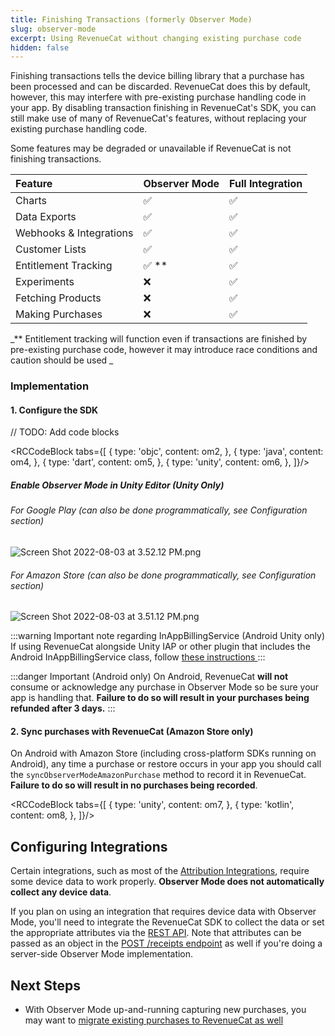 ```yaml
---
title: Finishing Transactions (formerly Observer Mode)
slug: observer-mode
excerpt: Using RevenueCat without changing existing purchase code
hidden: false
---
```


Finishing transactions tells the device billing library that a purchase has been processed and can be discarded. RevenueCat does this by default, however, this may interfere with pre-existing purchase handling code in your app. By disabling transaction finishing in RevenueCat's SDK, you can still make use of many of RevenueCat's features, without replacing your existing purchase handling code.

Some features may be degraded or unavailable if RevenueCat is not finishing transactions.

| Feature                      | Observer Mode | Full Integration |
| :--------------------------- | :------------ | :--------------- |
| Charts                       | ✅            | ✅               |
| Data Exports                 | ✅            | ✅               |
| Webhooks & Integrations      | ✅            | ✅               |
| Customer Lists               | ✅            | ✅               |
| Entitlement Tracking         | ✅ \*\*       | ✅               |
| Experiments                  | ❌            | ✅               |
| Fetching Products            | ❌            | ✅               |
| Making Purchases             | ❌            | ✅               |


_\*\* Entitlement tracking will function even if transactions are finished by pre-existing purchase code, however it may introduce race conditions and caution should be used _

### Implementation

#### 1. Configure the SDK

// TODO: Add code blocks

<RCCodeBlock tabs={[
    {
        type: 'objc',
        content: om2,
    },
    {
        type: 'java',
        content: om4,
    },
    {
        type: 'dart',
        content: om5,
    },
    {
        type: 'unity',
        content: om6,
    },
]}/>

##### Enable Observer Mode in Unity Editor (Unity Only)

###### For Google Play (can also be done programmatically, see Configuration section)

![](/images/9fa8a00-Screen_Shot_2022-08-03_at_3.52.12_PM_22d91420d022846027e2e9ffdd6c3ce2.png "Screen Shot 2022-08-03 at 3.52.12 PM.png")

###### For Amazon Store (can also be done programmatically, see Configuration section)

![](/images/3e32059-Screen_Shot_2022-08-03_at_3.51.12_PM_d7960eaf26206aa3e58ee5f4f85ad11c.png "Screen Shot 2022-08-03 at 3.51.12 PM.png")

:::warning Important note regarding InAppBillingService (Android Unity only)
If using RevenueCat alongside Unity IAP or other plugin that includes the Android InAppBillingService class, follow [these instructions ](/getting-started/installation/unity#installation-with-unity-iap-side-by-side)
:::

:::danger Important (Android only)
On Android, RevenueCat **will not** consume or acknowledge any purchase in Observer Mode so be sure your app is handling that. **Failure to do so will result in your purchases being refunded after 3 days.**
:::


#### 2. Sync purchases with RevenueCat (Amazon Store only)

On Android with Amazon Store (including cross-platform SDKs running on Android), any time a purchase or restore occurs in your app you should call the `syncObserverModeAmazonPurchase` method to record it in RevenueCat. **Failure to do so will result in no purchases being recorded**.


<RCCodeBlock tabs={[
    {
        type: 'unity',
        content: om7,
    },
    {
        type: 'kotlin',
        content: om8,
    },
]}/>


## Configuring Integrations

Certain integrations, such as most of the [Attribution Integrations](/integrations/attribution), require some device data to work properly. **Observer Mode does not automatically collect any device data**.

If you plan on using an integration that requires device data with Observer Mode, you'll need to integrate the RevenueCat SDK to collect the data or set the appropriate attributes via the [REST API](https://docs.revenuecat.com/reference/update-subscriber-attributes). Note that attributes can be passed as an object in the [POST /receipts endpoint](https://docs.revenuecat.com/reference/receipts) as well if you're doing a server-side Observer Mode implementation.

## Next Steps

- With Observer Mode up-and-running capturing new purchases, you may want to [migrate existing purchases to RevenueCat as well ](/migrating-to-revenuecat/migrating-existing-subscriptions)
